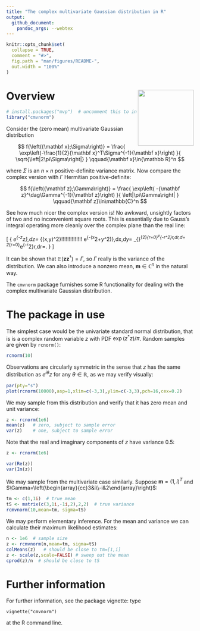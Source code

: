 ```yaml
---
title: "The complex multivariate Gaussian distribution in R"
output:
  github_document:
    pandoc_args: --webtex
---
```


<!-- README.md is generated from README.Rmd. Please edit that file -->

```r
knitr::opts_chunk$set(
  collapse = TRUE,
  comment = "#>",
  fig.path = "man/figures/README-",
  out.width = "100%"
)
```

# <img src="man/figures/cmvnorm.png" width = "150" align="right" />


# Overview

```r
# install.packages("mvp")  # uncomment this to install the package
library("cmvnorm")
```


Consider the (zero mean) multivariate Gaussian distribution

$$
f{\left({\mathbf x};\Sigma\right)} =
\frac{
  \exp\left(-\frac{1}{2}{\mathbf x}^T\Sigma^{-1}{\mathbf x}\right)
}{
  \sqrt{\left|2\pi\Sigma\right|}
}
\qquad{\mathbf x}\in{\mathbb R}^n
$$

where $\Sigma$ is an $n\times n$ positive-definite variance matrix.
Now compare the complex version with $\Gamma$ Hermitian
positive-definite:

$$
f{\left({\mathbf z};\Gamma\right)} =
\frac{
  \exp\left( -{\mathbf z}^\dag\Gamma^{-1}{\mathbf z}\right)
}{
 \left|\pi\Gamma\right|
}
\qquad{\mathbf z}\in\mathbb{C}^n
$$


See how much nicer the complex version is!  No awkward, unsightly
factors of two and no inconvenient square roots.  This is essentially
due to Gauss's integral operating more cleanly over the complex plane
than the real line:

\[
{
\int_\mathbb{C}e^{-z^\dag z}\,dz=
\iint_{(x,y)\in\mathbb{R}^2}\!\!\!\!\!\!\!\!\!\!\!\!\!\!
e^{-(x^2+y^2)}\,dx\,dy=
\int_{\theta=0}^{2\pi}\int_{r=0}^\infty e^{-r^2}r\,dr\,d\theta=
2\pi\int_{r=0}^\infty e^{-r^2}r\,dr=\pi.
}
\]

It can be shown that ${\mathbb E}({\mathbf z}{\mathbf
z}^\dag)=\Gamma$, so $\Gamma$ really is the variance of the
distribution.  We can also introduce a nonzero mean, ${\mathbf
m}\in{\mathbb C}^n$ in the natural way.

The `cmvnorm` package furnishes some R functionality for dealing with
the complex multivariate Gaussian distribution.

# The package in use

The simplest case would be the univariate standard normal
distribution, that is is a complex random variable $z$ with PDF
$\exp(z^*z)/\pi$.  Random samples are given by `rcnorm()`:


```r
rcnorm(10)
```

Observations are circularly symmetric in the sense that $z$ has the
same distribution as $e^{i\theta}z$ for any $\theta\in{\mathbb R}$, as
we may verify visually:

```r
par(pty="s")
plot(rcnorm(10000),asp=1,xlim=c(-3,3),ylim=c(-3,3),pch=16,cex=0.2)
```

We may sample from this distribution and verify that it has zero mean
and unit variance:

```r
z <- rcnorm(1e6)
mean(z)   # zero, subject to sample error
var(z)    # one, subject to sample error
```

Note that the real and imaginary components of $z$ have variance
$0.5$:

```r
z <- rcnorm(1e6)

var(Re(z))
var(Im(z))
```

We may sample from the multivariate case similarly. Suppose
${\mathbf m}=(1,i)^T$ and
$\Gamma=\left(\begin{array}{cc}3&i\\-i&2\end{array}\right)$:


```r
tm <- c(1,1i)  # true mean
tS <- matrix(c(3,1i,-1i,2),2,2)  # true variance
rcmvnorm(10,mean=tm, sigma=tS)
```

We may perform elementary inference.  For the mean and variance we can
calculate their maximum likelihood estimates:

```r
n <- 1e6  # sample size
z <- rcmvnorm(n,mean=tm, sigma=tS)
colMeans(z)   # should be close to tm=[1,i]
z <- scale(z,scale=FALSE) # sweep out the mean
cprod(z)/n  # should be close to tS
```

# Further information

For further information, see the package vignette: type

`vignette("cmvnorm")`

at the R command line.

